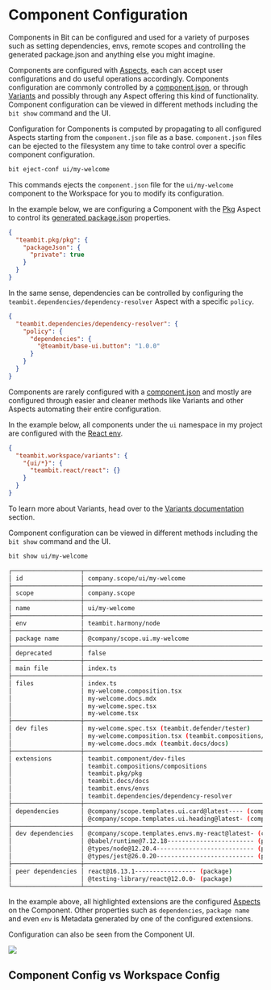 
# Component Configuration


Components in Bit can be configured and used for a variety of purposes such as setting dependencies, envs, remote scopes and controlling the generated package.json and anything else you might imagine.

Components are configured with [Aspects](/extending-bit/aspect), each can accept user configurations and do useful operations accordingly. Components configuration are commonly controlled by a [component.json](./component-json), or through [Variants](/variants/overview) and possibly through any Aspect offering this kind of functionality. Component configuration can be viewed in different methods including the `bit show` command and the UI.

Configuration for Components is computed by propagating to all configured Aspects starting from the `component.json` file as a base. `component.json` files can be ejected to the filesystem any time to take control over a specific component configuration.

```bash
bit eject-conf ui/my-welcome
```

This commands ejects the `component.json` file for the `ui/my-welcome` component to the Workspace for you to modify its configuration.

In the example below, we are configuring a Component with the [Pkg](/packages) Aspect to control its [generated package.json](/packages/package-json) properties.

```json title="component.json"
{
  "teambit.pkg/pkg": {
    "packageJson": {
      "private": true
    }
  }
}
```

In the same sense, dependencies can be controlled by configuring the `teambit.dependencies/dependency-resolver` Aspect with a specific `policy`.

```json title="component.json"
{
  "teambit.dependencies/dependency-resolver": {
    "policy": {
      "dependencies": {
        "@teambit/base-ui.button": "1.0.0"
      }
    }
  }
}
```

Components are rarely configured with a [component.json](/components/component-json) and mostly are configured through easier and cleaner methods like Variants and other Aspects automating their entire configuration.

In the example below, all components under the `ui` namespace in my project are configured with the [React env](/).

```json title="workspace.json"
{
  "teambit.workspace/variants": {
    "{ui/*}": {
      "teambit.react/react": {}
    }
  }
}
```

To learn more about Variants, head over to the [Variants documentation](/workspace/variants) section.

Component configuration can be viewed in different methods including the `bit show` command and the UI.

```bash
bit show ui/my-welcome
```

```bash {26-31}
┌───────────────────┬────────────────────────────────────────────────────────────────┐
│ id                │ company.scope/ui/my-welcome                                    │
├───────────────────┼────────────────────────────────────────────────────────────────┤
│ scope             │ company.scope                                                  │
├───────────────────┼────────────────────────────────────────────────────────────────┤
│ name              │ ui/my-welcome                                                  │
├───────────────────┼────────────────────────────────────────────────────────────────┤
│ env               │ teambit.harmony/node                                           │
├───────────────────┼────────────────────────────────────────────────────────────────┤
│ package name      │ @company/scope.ui.my-welcome                                   │
├───────────────────┼────────────────────────────────────────────────────────────────┤
│ deprecated        │ false                                                          │
├───────────────────┼────────────────────────────────────────────────────────────────┤
│ main file         │ index.ts                                                       │
├───────────────────┼────────────────────────────────────────────────────────────────┤
│ files             │ index.ts                                                       │
│                   │ my-welcome.composition.tsx                                     │
│                   │ my-welcome.docs.mdx                                            │
│                   │ my-welcome.spec.tsx                                            │
│                   │ my-welcome.tsx                                                 │
├───────────────────┼────────────────────────────────────────────────────────────────┤
│ dev files         │ my-welcome.spec.tsx (teambit.defender/tester)                  │
│                   │ my-welcome.composition.tsx (teambit.compositions/compositions) │
│                   │ my-welcome.docs.mdx (teambit.docs/docs)                        │
├───────────────────┼────────────────────────────────────────────────────────────────┤
│ extensions        │ teambit.component/dev-files                                    │
│                   │ teambit.compositions/compositions                              │
│                   │ teambit.pkg/pkg                                                │
│                   │ teambit.docs/docs                                              │
│                   │ teambit.envs/envs                                              │
│                   │ teambit.dependencies/dependency-resolver                       │
├───────────────────┼────────────────────────────────────────────────────────────────┤
│ dependencies      │ @company/scope.templates.ui.card@latest---- (component)        │
│                   │ @company/scope.templates.ui.heading@latest- (component)        │
├───────────────────┼────────────────────────────────────────────────────────────────┤
│ dev dependencies  │ @company/scope.templates.envs.my-react@latest- (component)     │
│                   │ @babel/runtime@7.12.18------------------------ (package)       │
│                   │ @types/node@12.20.4--------------------------- (package)       │
│                   │ @types/jest@26.0.20--------------------------- (package)       │
├───────────────────┼────────────────────────────────────────────────────────────────┤
│ peer dependencies │ react@16.13.1----------------- (package)                       │
│                   │ @testing-library/react@12.0.0- (package)                       │
└───────────────────┴────────────────────────────────────────────────────────────────┘
```

In the example above, all highlighted extensions are the configured [Aspects](/extending-bit/aspect) on the Component. Other properties such as `dependencies`, `package name` and even `env` is Metadata generated by one of the configured extensions.

Configuration can also be seen from the Component UI.

<Image src={componentConfig} />

## Component Config vs Workspace Config

<WsConfigVsCompConfig />
